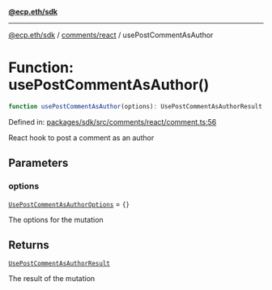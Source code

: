 [**@ecp.eth/sdk**](../../../index.mdx)

***

[@ecp.eth/sdk](/sdk-reference/index.mdx) / [comments/react](/sdk-reference/comments/react/index.mdx) / usePostCommentAsAuthor

# Function: usePostCommentAsAuthor()

```ts
function usePostCommentAsAuthor(options): UsePostCommentAsAuthorResult;
```

Defined in: [packages/sdk/src/comments/react/comment.ts:56](https://github.com/ecp-eth/comments-monorepo/blob/main/packages/sdk/src/comments/react/comment.ts#L56)

React hook to post a comment as an author

## Parameters

### options

[`UsePostCommentAsAuthorOptions`](/sdk-reference/comments/react/type-aliases/UsePostCommentAsAuthorOptions.mdx) = `{}`

The options for the mutation

## Returns

[`UsePostCommentAsAuthorResult`](/sdk-reference/comments/react/type-aliases/UsePostCommentAsAuthorResult.mdx)

The result of the mutation
